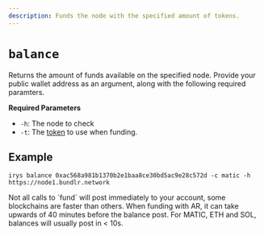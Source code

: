 ```yaml
---
description: Funds the node with the specified amount of tokens.
---
```



# `balance`

Returns the amount of funds available on the specified node. Provide your public wallet address as an argument, along with the following required paramters.

**Required Parameters**

<div className="-mt-6" />

-   `-h`: The node to check
-   `-t`: The [token](/overview/supported-tokens) to use when funding.

## Example

```console
irys balance 0xac568a981b1370b2e1baa8ce30bd5ac9e28c572d -c matic -h https://node1.bundlr.network
```

<Callout type="info" emoji="ℹ️">
Not all calls to `fund` will post immediately to your account, some blockchains are faster than others. When funding with AR, it can take upwards of 40 minutes before the balance post. For MATIC, ETH and SOL, balances will usually post in < 10s.
</Callout>
